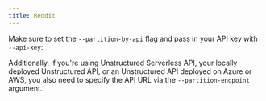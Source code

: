 ```yaml
---
title: Reddit
---
```



<SharedContentReddit/>

Make sure to set the `--partition-by-api` flag and pass in your API key with `--api-key`:


<CodeGroup>

  <RedditAPISh />

  <RedditAPIPy />

</CodeGroup>

Additionally, if you're using Unstructured Serverless API, your locally deployed Unstructured API, or an Unstructured API
deployed on Azure or AWS, you also need to specify the API URL via the `--partition-endpoint` argument.